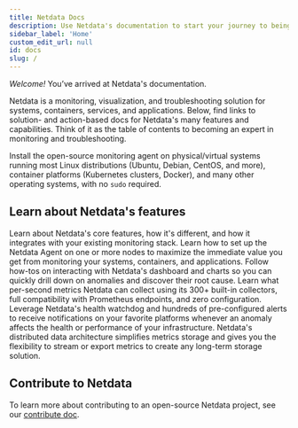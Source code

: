 ```yaml
---
title: Netdata Docs
description: Use Netdata's documentation to start your journey to being a monitoring expert. Learn about essential features, solve problems quickly, and start troubleshooting.
sidebar_label: 'Home'
custom_edit_url: null
id: docs
slug: /
---
```



_Welcome!_ You’ve arrived at Netdata's documentation.

Netdata is a monitoring, visualization, and troubleshooting solution for systems, containers, services, and
applications. Below, find links to solution- and action-based docs for Netdata's many features and capabilities. Think
of it as the table of contents to becoming an expert in monitoring and troubleshooting.

<Grid columns="1" className="mb-16">
  <Box 
    to="/docs/get-started" 
    title="Get started"
    cta="Install now"
    image={true}>
    Install the open-source monitoring agent on physical/virtual systems running most Linux distributions (Ubuntu, Debian, CentOS, and more), container platforms (Kubernetes clusters, Docker), and many other operating systems, with no <code>sudo</code> required.
  </Box>
</Grid>

## Learn about Netdata's features

<Grid columns="2">
  <Box
    title="Overview">
    Learn about Netdata's core features, how it's different, and how it integrates with your existing monitoring stack.
    <BoxList>
      <BoxListItem to="/docs/overview/what-is-netdata" title="What is Netdata?" />
      <BoxListItem to="/docs/overview/why-netdata" title="Why use Netdata?" />
      <BoxListItem to="/docs/overview/netdata-monitoring-stack" title="How to use Netdata with your existing stack" />
      <BoxListItem to="/docs/agent/netdata-security" title="Security design" />
      <BoxListItem to="/docs/agent/anonymous-statistics" title="Anonymous statistics" />
    </BoxList>
  </Box>
  <Box
    title="Configuration">
    Learn how to set up the Netdata Agent on one or more nodes to maximize the immediate value you get from monitoring your systems, containers, and applications.
    <BoxList>
      <BoxListItem to="/docs/configure/nodes" title="Configure the Netdata Agent" />
      <BoxListItem to="/docs/configure/common-changes" title="Common configuration changes" />
      <BoxListItem to="/docs/configure/start-stop-restart" title="Start, stop, or restart the Netdata Agent" />
      <BoxListItem separator />
      <BoxListItem to="/docs/configure/secure-nodes" title="Secure your nodes" />
      <BoxListItem to="/docs/agent/running-behind-nginx" title="Reverse proxy with Nginx" />
      <BoxListItem to="/docs/agent/running-behind-apache" title="Reverse proxy with Apache" />
    </BoxList>
  </Box>
  <Box
    title="Dashboard">
    Follow how-tos on interacting with Netdata's dashboard and charts so you can quickly drill down on anomalies and discover their root cause.
    <BoxList>
      <BoxListItem to="/docs/dashboard/how-dashboard-works" title="How the dashboard works" />
      <BoxListItem to="/docs/dashboard/interact-charts" title="Interact with charts" />
      <BoxListItem to="/docs/dashboard/dimensions-contexts-families" title="Chart dimensions, contexts, and families" />
      <BoxListItem to="/docs/dashboard/select-timeframes" title="Select timeframes to visualize" />
      <BoxListItem to="/docs/dashboard/import-export-print-snapshot" title="Import, export, and print a snapshot" />
      <BoxListItem separator />
      <BoxListItem to="/docs/dashboard/customize" title="Customize the standard dashboard" />
      <BoxListItem to="/docs/agent/web/gui/custom" title="Custom dashboards" />
    </BoxList>
  </Box>
  <Box
    title="Data collection">
    Learn what per-second metrics Netdata can collect using its 300+ built-in collectors, full compatibility with Prometheus endpoints, and zero configuration.
    <BoxList>
      <BoxListItem to="/docs/collect/how-collectors-work" title="How Netdata's metrics collectors work" />
      <BoxListItem to="/docs/collect/enable-configure" title="Enable or configure a collector" />
      <BoxListItem separator />
      <BoxListItem to="/docs/collect/system-metrics" title="System metrics" />
      <BoxListItem to="/docs/collect/container-metrics" title="Container metrics" />
      <BoxListItem to="/docs/collect/application-metrics" title="Application metrics" />
      <BoxListItem separator />
      <BoxListItem to="/docs/agent/collectors/collectors" title="Supported collectors list" />
    </BoxList>
  </Box>
  <Box
    title="Alerts and notifications">
    Leverage Netdata's health watchdog and hundreds of pre-configured alerts to receive notifications on your favorite platforms whenever an anomaly affects the health or performance of your infrastructure.
    <BoxList>
      <BoxListItem to="/docs/monitor/view-active-alarms" title="View active health alarms" />
      <BoxListItem to="/docs/monitor/configure-alarms" title="Configure health alarms" />
      <BoxListItem to="/docs/monitor/enable-notifications" title="Enable alert notifications" />
    </BoxList>
  </Box>
  <Box
    title="Metrics storage and management">
    Netdata's distributed data architecture simplifies metrics storage and gives you the flexibility to stream or export metrics to create any long-term storage solution.
    <BoxList>
      <BoxListItem to="/docs/store/distributed-data-architecture" title="Distributed data architecture" />
      <BoxListItem to="/docs/store/change-metrics-storage" title="Change how long Netdata stores metrics" />
      <BoxListItem separator />
      <BoxListItem to="/docs/metrics-storage-management/how-streaming-works" title="How metrics streaming works" />
      <BoxListItem to="/docs/metrics-storage-management/enable-streaming" title="Enable streaming between nodes" />
      <BoxListItem separator />
      <BoxListItem to="/docs/export/external-databases" title="Export metrics to external time-series databases" />
      <BoxListItem to="/docs/export/enable-connector" title="Enable an exporting connector" />
    </BoxList>
  </Box>
</Grid>

## Contribute to Netdata

To learn more about contributing to an open-source Netdata project, see our [contribute doc](/contribute).
